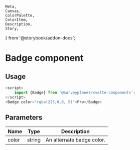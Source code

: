 	Meta,
	Canvas,
	ColorPalette,
	ColorItem,
	Description,
	Story,
} from '@storybook/addon-docs';


<Meta
	title="Badge/Documentation"
	component={Badge}
/>

# Badge component

<div id="example">
	<Story id="badge-default--badge-primary" />
</div>

## Usage

```ts
<script>
	import {Badge} from '@surveyplanet/svelte-components';
</script>
<Badge color="rgba(225,0,0,.5)">Pro</Badge>

```

## Parameters

| Name  | Type   | Description               |
| ----- | ------ | ------------------------- |
| color | string | An alternate badge color. |
